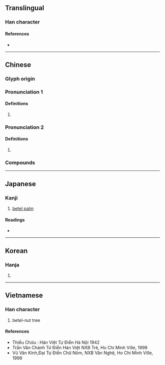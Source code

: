 {{character info/new}}
==Translingual==

===Han character===
{{Han char|rn=75|rad=木|as=09|sn=13|four=47927|canj=DIIL|ids=⿰木郎}}

====References====
* {{Han ref|kx=0543.040|dkj=15226|dj=0930.350|hdz=21239.030|uh=6994|ud=27028|bh=B77D|bd=46973}}

----

==Chinese==
{{zh-forms}}

===Glyph origin===
{{Han etym}}

===Pronunciation 1===
{{zh-pron
|m=láng
|ma=
|c=long4
|mn=lông/nn̂g
|mn_note=lông - literary; nn̂g - vernacular
|mc=1
|oc=1
|cat=
}}

====Definitions====
{{zh-hanzi}}

# {{n-g|Used in compounds.}}

===Pronunciation 2===
{{zh-pron
|m=lǎng
|mc=2
|oc=2
|cat=n
}}

====Definitions====
{{zh-hanzi}}

# {{rfdef|zh}}

===Compounds===
{{zh-der|檳榔|榔頭|榔榆|檳榔西施|檳榔嶼|榔板|檳榔攤|榔杭|榔搥|桄榔|鳴榔板|鳴榔}}

----

==Japanese==

===Kanji===
{{ja-kanji|grade=|rs=木09}}

# [[betel palm]]

====Readings====
* {{ja-readings|on=[[ろう]] (rō)|kun=}}

----

==Korean==

===Hanja===
{{ko-hanja|hangeul=[[랑]]>[[낭]]|eumhun=|rv=rang>nang|mr=rang>nang|y=lang>nang}}

# {{defn|lang=ko|sort=木09}}

----

==Vietnamese==

===Han character===
{{vi-readings|rs=木09|hanviet=[[lang]], [[trang]]}}

# betel-nut tree

====References====
* Thiều Chửu : Hán Việt Tự Điển Hà Nội 1942
* Trần Văn Chánh Từ Điển Hán Việt NXB Trẻ, Ho Chi Minh Ville, 1999
* Vũ Văn Kính,Đại Tự Điển Chữ Nôm, NXB Văn Nghệ, Ho Chi Minh Ville, 1999